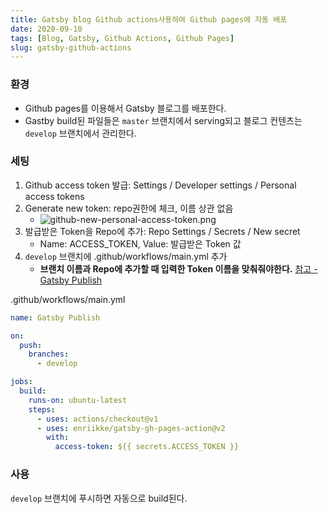 ```yaml
---
title: Gatsby blog Github actions사용하여 Github pages에 자동 배포
date: 2020-09-10
tags: [Blog, Gatsby, Github Actions, Github Pages]
slug: gatsby-github-actions
---
```


### 환경

- Github pages를 이용해서 Gatsby 블로그를 배포한다.
- Gastby build된 파일들은 `master` 브랜치에서 serving되고 블로그 컨텐츠는 `develop` 브랜치에서 관리한다.

### 세팅

1. Github access token 발급: Settings / Developer settings / Personal access tokens
1. Generate new token: repo권한에 체크, 이름 상관 없음
   - ![github-new-personal-access-token.png](/images/github-new-personal-access-token.png)
1. 발급받은 Token을 Repo에 추가: Repo Settings / Secrets / New secret
   - Name: ACCESS_TOKEN, Value: 발급받은 Token 값
1. `develop` 브랜치에 .github/workflows/main.yml 추가
   - **브랜치 이름과 Repo에 추가할 때 입력한 Token 이름을 맞춰줘야한다.** [참고 - Gatsby Publish](https://github.com/marketplace/actions/gatsby-publish)

.github/workflows/main.yml

```yml
name: Gatsby Publish

on:
  push:
    branches:
      - develop

jobs:
  build:
    runs-on: ubuntu-latest
    steps:
      - uses: actions/checkout@v1
      - uses: enriikke/gatsby-gh-pages-action@v2
        with:
          access-token: ${{ secrets.ACCESS_TOKEN }}
```

### 사용

`develop` 브랜치에 푸시하면 자동으로 build된다.
